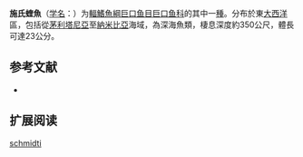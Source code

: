 {{Speciesbox
| name = 施氏蝰魚
| status = NE
| status_system = IUCN3.1
| image = 
| genus = Chauliodus
| species = schmidti
| authority = [[Ege|Ege]], 1948
| synonyms = *''Chauliodus sloanei schmidti ,Ege, 1948''
}}

'''施氏蝰魚'''（[[学名|学名]]：{{lang|la|''Chauliodus schmidti''}}）为[[輻鰭魚綱|輻鰭魚綱]][[巨口鱼目|巨口鱼目]][[巨口鱼科|巨口鱼科]]的其中一[[種|種]]。分布於東[[大西洋|大西洋]]區，包括從[[茅利塔尼亞|茅利塔尼亞]]至[[納米比亞|納米比亞]]海域，為深海魚類，棲息深度約350公尺，體長可達23公分。

== 参考文献 ==
{{refbegin}}
*{{FishBase_species|genus=Chauliodus|species=schmidti|year=2012|month=2}}
{{refend}}

== 扩展阅读 ==
{{refbegin}}
{{wikispecies-inline|Chauliodus schmidti|施氏蝰魚}}
{{refend}}
{{Taxonbar|from=Q277332}}

[[Category:蝰魚屬|schmidti]]